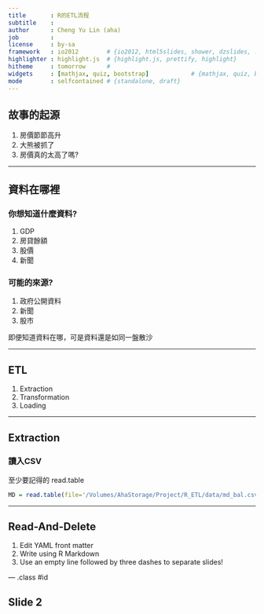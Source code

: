 ```yaml
---
title       : R的ETL流程
subtitle    : 
author      : Cheng Yu Lin (aha)
job         : 
license     : by-sa
framework   : io2012        # {io2012, html5slides, shower, dzslides, ...}
highlighter : highlight.js  # {highlight.js, prettify, highlight}
hitheme     : tomorrow      # 
widgets     : [mathjax, quiz, bootstrap]            # {mathjax, quiz, bootstrap}
mode        : selfcontained # {standalone, draft}
---
```



## 故事的起源

1. 房價節節高升
2. 大熊被抓了
3. 房價真的太高了嗎?

--- 

## 資料在哪裡

### 你想知道什麼資料?

1. GDP
2. 房貸餘額
3. 股價
4. 新聞

### 可能的來源?
1. 政府公開資料
2. 新聞
3. 股市

即便知道資料在哪，可是資料還是如同一盤散沙

---  

## ETL

1. Extraction
2. Transformation
3. Loading

--- 

## Extraction

### 讀入CSV

至少要記得的 read.table
```r
MD = read.table(file='/Volumes/AhaStorage/Project/R_ETL/data/md_bal.csv',sep=",",stringsAsFactors=F,header=T)
```

--- 
## Read-And-Delete

1. Edit YAML front matter
2. Write using R Markdown
3. Use an empty line followed by three dashes to separate slides!

--- .class #id 

## Slide 2




